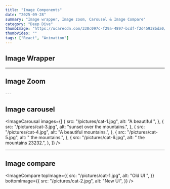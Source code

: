 ```yaml
---
title: "Image Components"
date: "2025-09-28"
summary: "Image wrapper, Image zoom, Carousel & Image Compare"
category: "Deep Dive"
thumbImage: "https://ucarecdn.com/330c097c-f29a-4897-bcdf-f2d45938bda0/-/preview/700x500/"
thumbVideo: ""
tags: ["React", "Animation"]
---
```


## Image Wrapper

<ImageWrapper src="/pictures/cat-4.jpg" alt="cover-image" />

---

## Image Zoom

<ImageModal src="/pictures/cat-4.jpg" alt="cat-image" />
<ImageModal src="/pictures/cat-6.jpg" alt="cat" />
---

## Image carousel

<ImageCarousal
  images={[
    {
      src: "/pictures/cat-1.jpg",
      alt: "A beautiful ",
    },
    {
      src: "/pictures/cat-3.jpg",
      alt: "sunset over the mountains.",
    },
    {
      src: "/pictures/cat-4.jpg",
      alt: "A beautiful mountains.",
    },
    {
      src: "/pictures/cat-5.jpg",
      alt: " the mountains.",
    },
    {
      src: "/pictures/cat-6.jpg",
      alt: " the mountains 23232.",
    },
  ]}
/>

---

## Image compare

<ImageCompare
  topImage={{
    src: "/pictures/cat-1.jpg",
    alt: "Old UI ",
  }}
  bottomImage={{
    src: "/pictures/cat-2.jpg",
    alt: "New UI",
  }}
/>

